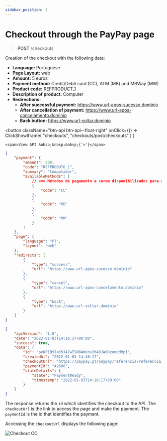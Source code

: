 ```yaml
---
sidebar_position: 2
---
```


# Checkout through the PayPay page

> **POST** /checkouts

Creation of the checkout with the following data:

- **Language:** Portuguese
- **Page Layout:** web
- **Amount:** 5 euros
- **Payment method:** Credit/Debit card (CC), ATM (MB) and MBWay (MW)
- **Product code:** REFPRODUCT_1
- **Description of product:** Computer
- **Redirections:**
  - **After successful payment:** https://www.url-apos-sucesso.dominio
  - **After cancellation of payment:** https://www.url-apos-cancelamento.dominio
  - **Back button:** https://www.url-voltar.dominio


<button className="btn-api btn-api--float-right"
	onClick={() =>
		ClickShowIframe(
			"checkouts",
			"checkouts/post/checkouts"
		)
	}
>
	<span>View API &nbsp;&nbsp;&nbsp;{'>'}</span>
</button>


<Tabs>
<TabItem value="request" label="Request">

```json
{
	"payment": {
		"amount": 500,
		"code": "REFPRODUTO_1",
		"summary": "Computador",
		"availableMethods": [
			// <== Métodos de pagamento a serem disponibilizados para realizar o pagamento
			{
				"code": "CC"
			},
			{
				"code": "MB"
			},
			{
				"code": "MW"
			}
		]
	},
	"page": {
		"language": "PT",
		"layout": "web"
	},
	"redirects": [
		{
			"type": "success",
			"url": "https://www.url-apos-sucesso.dominio"
		},
		{
			"type": "cancel",
			"url": "https://www.url-apos-cancelamento.dominio"
		},
		{
			"type": "back",
			"url": "https://www.url-voltar.dominio"
		}
	]
}
```

</TabItem>
<TabItem value="response" label="Response">

```json
{
	"apiVersion": "1.0",
	"date": "2022-01-03T14:16:17+00:00",
	"success": true,
	"data": {
		"id": "pyKP1B9IaK9J47wTSNB4mUnv2h4DJW8HzomddMp1",
		"createdAt": "2022-01-03 14:16:17",
		"checkoutUrl": "https://paypay.pt/paypay/referencia/referencia_c/pay/4d0757e6d4db52fae248e1a2e9f10a1e8cdb0a25/paypay/pyKP1B9IaK9J47wTSNB4mUnv2h4DJW8HzomddMp1",
		"paymentId": "42690",
		"stateDetails": {
			"state": "PaymentReady",
			"timestamp": "2022-01-03T14:16:17+00:00"
		}
	}
}
```

</TabItem>
</Tabs>

The response returns the `id` which identifies the checkout to the API.
The `checkoutUrl` is the link to access the page and make the payment.
The `paymentId` is the id that identifies the payment.

Accessing the `checkoutUrl` displays the following page:

![Checkout CC](../../../../../_media/checkout-multi-payment.png)
